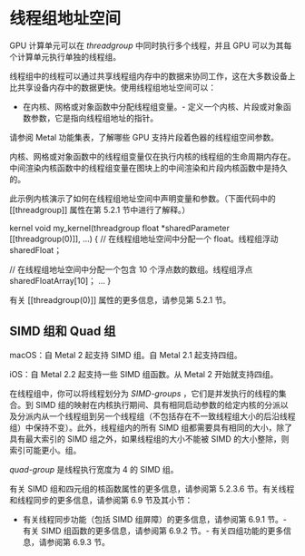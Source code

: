 # 线程组地址空间

<OrigninalPDF title="4.4 threadgroup Address Space" />

GPU 计算单元可以在 _threadgroup_ 中同时执行多个线程，并且 GPU 可以为其每个计算单元执行单独的线程组。

线程组中的线程可以通过共享线程组内存中的数据来协同工作，这在大多数设备上比共享设备内存中的数据更快。使用线程组地址空间可以：

- 在内核、网格或对象函数中分配线程组变量。- 定义一个内核、片段或对象函数参数，它是指向线程组地址的指针。

请参阅 Metal 功能集表，了解哪些 GPU 支持片段着色器的线程组空间参数。

内核、网格或对象函数中的线程组变量仅在执行内核的线程组的生命周期内存在。中间渲染内核函数中的线程组变量在图块上的中间渲染和片段内核函数中是持久的。

此示例内核演示了如何在线程组地址空间中声明变量和参数。（下面代码中的 [[threadgroup]] 属性在第 5.2.1 节中进行了解释。）

kernel void my_kernel(threadgroup float \*sharedParameter [[threadgroup(0)]], ...) { // 在线程组地址空间中分配一个 float。线程组浮动 sharedFloat；

// 在线程组地址空间中分配一个包含 10 个浮点数的数组。线程组浮点 sharedFloatArray[10]； ... }

有关 [[threadgroup(0)]] 属性的更多信息，请参见第 5.2.1 节。

## SIMD 组和 Quad 组

macOS：自 Metal 2 起支持 SIMD 组。自 Metal 2.1 起支持四组。

iOS：自 Metal 2.2 起支持一些 SIMD 组函数。从 Metal 2 开始就支持四组。

在线程组中，你可以将线程划分为 _SIMD-groups_ ，它们是并发执行的线程的集合。到 SIMD 组的映射在内核执行期间、具有相同启动参数的给定内核的分派以及分派内从一个线程组到另一个线程组（不包括存在不一致线程组大小的后沿线程组）中保持不变）。此外，线程组内的所有 SIMD 组都需要具有相同的大小，除了具有最大索引的 SIMD 组之外，如果线程组的大小不能被 SIMD 的大小整除，则索引可能更小。组。

_quad-group_ 是线程执行宽度为 4 的 SIMD 组。

有关 SIMD 组和四元组的核函数属性的更多信息，请参阅第 5.2.3.6 节。有关线程和线程同步的更多信息，请参阅第 6.9 节及其小节：

- 有关线程同步功能（包括 SIMD 组屏障）的更多信息，请参阅第 6.9.1 节。- 有关 SIMD 组函数的更多信息，请参阅第 6.9.2 节。- 有关四组功能的更多信息，请参阅第 6.9.3 节。
